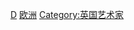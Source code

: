 {{Catnav|頁面分類|各種主題的頁面分類|按國家分類|各國人物|英国人}}
{{Catnav|頁面分類|人类社会|文化|电影|导演}}
{{Catnav|頁面分類|人类社会|文化|戏剧|导演}}
{{Catnav|頁面分類|人类社会|人物|各國人物|英国人}}
{{Catnav|頁面分類|人类社会|人物|各職業人物|导演}}
{{Catnav|頁面分類|人物|各國人物|英国人}}
{{Catnav|頁面分類|人物|各職業人物|导演}}
{{Catnav|頁面分類|人文學科|艺术|艺术家|导演}}
{{Catnav|頁面分類|人文學科|艺术|电影|导演}}
{{Catnav|頁面分類|人文學科|文学|戏剧|导演}}
{{Commons category|Film directors from the United Kingdom}}

[[Category:各职业英国人|D]]
[[Category:各国导演|欧洲]]
[[Category:英国艺术家|Category:英国艺术家]]